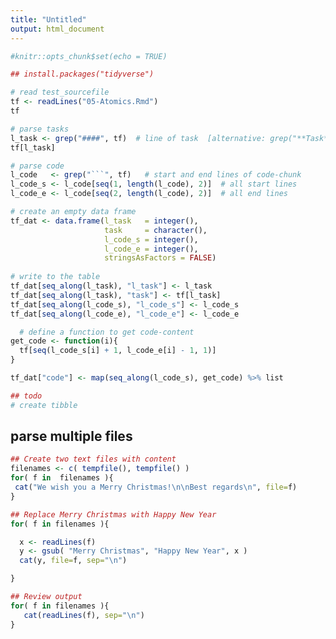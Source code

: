 ```yaml
---
title: "Untitled"
output: html_document
---
```


```r
#knitr::opts_chunk$set(echo = TRUE)
```

```r
## install.packages("tidyverse")
```

```r
# read test_sourcefile
tf <- readLines("05-Atomics.Rmd")
tf

# parse tasks
l_task <- grep("####", tf)  # line of task  [alternative: grep("**Task**")]
tf[l_task]

# parse code
l_code   <- grep("```", tf)   # start and end lines of code-chunk
l_code_s <- l_code[seq(1, length(l_code), 2)]  # all start lines
l_code_e <- l_code[seq(2, length(l_code), 2)]  # all end lines
```

```r
# create an empty data frame
tf_dat <- data.frame(l_task   = integer(),
                     task     = character(),
                     l_code_s = integer(),
                     l_code_e = integer(),
                     stringsAsFactors = FALSE)
 
# write to the table
tf_dat[seq_along(l_task), "l_task"] <- l_task
tf_dat[seq_along(l_task), "task"] <- tf[l_task]
tf_dat[seq_along(l_code_s), "l_code_s"] <- l_code_s
tf_dat[seq_along(l_code_e), "l_code_e"] <- l_code_e

  # define a function to get code-content
get_code <- function(i){
  tf[seq(l_code_s[i] + 1, l_code_e[i] - 1, 1)]
}

tf_dat["code"] <- map(seq_along(l_code_s), get_code) %>% list

## todo
# create tibble
```



## parse multiple files
```r
## Create two text files with content 
filenames <- c( tempfile(), tempfile() )
for( f in  filenames ){
 cat("We wish you a Merry Christmas!\n\nBest regards\n", file=f)
}

## Replace Merry Christmas with Happy New Year
for( f in filenames ){

  x <- readLines(f)
  y <- gsub( "Merry Christmas", "Happy New Year", x )
  cat(y, file=f, sep="\n")

}

## Review output
for( f in filenames ){ 
   cat(readLines(f), sep="\n")
}
```
